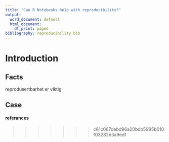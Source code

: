 ```yaml
---
title: "Can R Notebooks help with reproducibility?"
output:
  word_document: default
  html_document:
    df_print: paged
bibliography: reproducibility.bib
---
```


# Introduction



## Facts

reprodusertbarhet er viktig

## Case

#### referances
>>>>>>> c61c067debd96a20bdb5995b010f03282e3a9ed1
